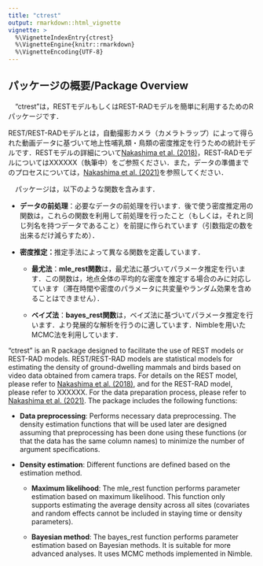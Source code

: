 ```yaml
---
title: "ctrest"
output: rmarkdown::html_vignette
vignette: >
  %\VignetteIndexEntry{ctrest}
  %\VignetteEngine{knitr::rmarkdown}
  %\VignetteEncoding{UTF-8}
---
```


## パッケージの概要/Package Overview

　"ctrest"は，RESTモデルもしくはREST-RADモデルを簡単に利用するためのRパッケージです．

REST/REST-RADモデルとは，自動撮影カメラ（カメラトラップ）によって得られた動画データに基づいて地上性哺乳類・鳥類の密度推定を行うための統計モデルです．RESTモデルの詳細について[Nakashima et al. (2018)](https://besjournals.onlinelibrary.wiley.com/doi/full/10.1111/1365-2664.13059)，REST-RADモデルについてはXXXXXX（執筆中）をご参照ください．また，データの準備までのプロセスについては，[Nakashima et al. (2021)](https://www.biorxiv.org/content/10.1101/2021.05.18.444583v2)を参照してください．

　パッケージは，以下のような関数を含みます．

-   **データの前処理**：必要なデータの前処理を行います．後で使う密度推定用の関数は，これらの関数を利用して前処理を行ったこと（もしくは，それと同じ列名を持つデータであること）を前提に作られています（引数指定の数を出来るだけ減らすため）．

-   **密度推定：**推定手法によって異なる関数を定義しています．

    -   **最尤法**：**mle_rest関数**は，最尤法に基づいてパラメータ推定を行います．この関数は，地点全体の平均的な密度を推定する場合のみに対応しています（滞在時間や密度のパラメータに共変量やランダム効果を含めることはできません）．

    -   **ベイズ法**：**bayes_rest関数**は，ベイズ法に基づいてパラメータ推定を行います．より発展的な解析を行うのに適しています．Nimbleを用いたMCMC法を利用しています．

"ctrest" is an R package designed to facilitate the use of REST models or REST-RAD models. REST/REST-RAD models are statistical models for estimating the density of ground-dwelling mammals and birds based on video data obtained from camera traps. For details on the REST model, please refer to [Nakashima et al. (2018)](https://besjournals.onlinelibrary.wiley.com/doi/full/10.1111/1365-2664.13059), and for the REST-RAD model, please refer to XXXXXX. For the data preparation process, please refer to [Nakashima et al. (2021)](https://www.biorxiv.org/content/10.1101/2021.05.18.444583v2). The package includes the following functions:

-   **Data preprocessing**: Performs necessary data preprocessing. The density estimation functions that will be used later are designed assuming that preprocessing has been done using these functions (or that the data has the same column names) to minimize the number of argument specifications.

-   **Density estimation**: Different functions are defined based on the estimation method.

    -   **Maximum likelihood**: The mle_rest function performs parameter estimation based on maximum likelihood. This function only supports estimating the average density across all sites (covariates and random effects cannot be included in staying time or density parameters).

    -   **Bayesian method**: The bayes_rest function performs parameter estimation based on Bayesian methods. It is suitable for more advanced analyses. It uses MCMC methods implemented in Nimble.

